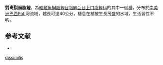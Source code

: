 {{Speciesbox
| status = NE
| status_system = IUCN3.1
| genus = Schizodon
| species = dissimilis
| authority = [[Garman|Garman]], 1890
| synonyms = *''Anostomus dissimilis''<br /><small>Garman, 1890</small>
}}
'''對斑裂齒脂鯉'''，為[[輻鰭魚綱|輻鰭魚綱]][[脂鯉目|脂鯉目]][[脂鯉亞目|脂鯉亞目]][[上口脂鯉科|上口脂鯉科]]的其中一個[[種|種]]，分布於[[南美洲|南美洲]][[巴西|巴西]]Poti河流域，體長可達40公分，棲息在植被生長茂盛的水域，生活習性不明。

==参考文献==
{{refbegin}}
*{{FishBase_species|genus=Schizodon|species=dissimilis|year=2013|month=9}}
{{refend}}
{{Taxonbar|from=Q5732160}}

[[Category:裂齒脂鯉屬|dissimilis]]


{{魚類小作品}}